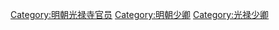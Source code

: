 [[Category:明朝光禄寺官员|Category:明朝光禄寺官员]]
[[Category:明朝少卿|Category:明朝少卿]]
[[Category:光禄少卿|Category:光禄少卿]]